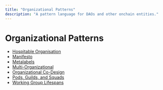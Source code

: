 ```yaml
---
title: "Organizational Patterns"
description: "A pattern language for DAOs and other onchain entities."
---
```


# Organizational Patterns

- [Hospitable Organisation](organizational-patterns/hospitable-organisation)
- [Manifesto](organizational-patterns/manifesto)
- [Metalabels](organizational-patterns/metalabels)
- [Multi-Organizational](organizational-patterns/multi-organizational)
- [Organizational Co-Design](organizational-patterns/organizational-co-design)
- [Pods, Guilds, and Squads](organizational-patterns/pods-guilds-and-squads)
- [Working Group Lifespans](organizational-patterns/working-group-lifespans)